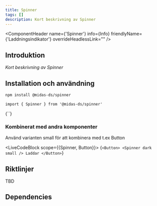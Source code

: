 ```yaml
---
title: Spinner
tags: []
description: Kort beskrivning av Spinner
---
```


 
<ComponentHeader name={'Spinner'} info={Info} friendlyName={'Laddningsindikator'} overrideHeadlessLink="" />

## Introduktion

_Kort beskrivning av Spinner_

## Installation och användning

```bash npm2yarn
npm install @midas-ds/spinner
```

```tsx
import { Spinner } from '@midas-ds/spinner'
```

<LiveCodeBlock scope={{Spinner}}>
{`<Spinner />`}
</LiveCodeBlock>

### Kombinerat med andra komponenter
Använd varianten small för att kombinera med t.ex Button

<LiveCodeBlock scope={{Spinner, Button}}>
{`<Button>
  <Spinner
    dark
    small
  />
  Laddar
</Button>`}
</LiveCodeBlock>

## Riktlinjer
TBD

## Dependencies
<ComponentFooter info={Info}/>